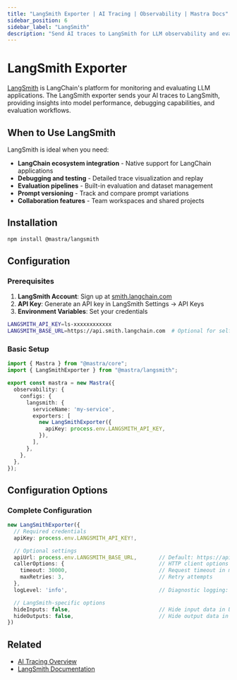 ```yaml
---
title: "LangSmith Exporter | AI Tracing | Observability | Mastra Docs"
sidebar_position: 6
sidebar_label: "LangSmith"
description: "Send AI traces to LangSmith for LLM observability and evaluation"
---
```



# LangSmith Exporter

[LangSmith](https://smith.langchain.com/) is LangChain's platform for monitoring and evaluating LLM applications. The LangSmith exporter sends your AI traces to LangSmith, providing insights into model performance, debugging capabilities, and evaluation workflows.

## When to Use LangSmith

LangSmith is ideal when you need:
- **LangChain ecosystem integration** - Native support for LangChain applications
- **Debugging and testing** - Detailed trace visualization and replay
- **Evaluation pipelines** - Built-in evaluation and dataset management
- **Prompt versioning** - Track and compare prompt variations
- **Collaboration features** - Team workspaces and shared projects

## Installation

```bash npm2yarn
npm install @mastra/langsmith
```

## Configuration

### Prerequisites

1. **LangSmith Account**: Sign up at [smith.langchain.com](https://smith.langchain.com)
2. **API Key**: Generate an API key in LangSmith Settings → API Keys
3. **Environment Variables**: Set your credentials

```bash title=".env"
LANGSMITH_API_KEY=ls-xxxxxxxxxxxx
LANGSMITH_BASE_URL=https://api.smith.langchain.com  # Optional for self-hosted
```

### Basic Setup

```typescript title="src/mastra/index.ts"
import { Mastra } from "@mastra/core";
import { LangSmithExporter } from "@mastra/langsmith";

export const mastra = new Mastra({
  observability: {
    configs: {
      langsmith: {
        serviceName: 'my-service',
        exporters: [
          new LangSmithExporter({
            apiKey: process.env.LANGSMITH_API_KEY,
          }),
        ],
      },
    },
  },
});
```

## Configuration Options

### Complete Configuration

```typescript
new LangSmithExporter({
  // Required credentials
  apiKey: process.env.LANGSMITH_API_KEY!,

  // Optional settings
  apiUrl: process.env.LANGSMITH_BASE_URL,       // Default: https://api.smith.langchain.com
  callerOptions: {                              // HTTP client options
    timeout: 30000,                             // Request timeout in ms
    maxRetries: 3,                              // Retry attempts
  },
  logLevel: 'info',                             // Diagnostic logging: debug | info | warn | error

  // LangSmith-specific options
  hideInputs: false,                            // Hide input data in UI
  hideOutputs: false,                           // Hide output data in UI
})
```

## Related

- [AI Tracing Overview](/observability/ai-tracing/overview/overview)
- [LangSmith Documentation](https://docs.smith.langchain.com/)
